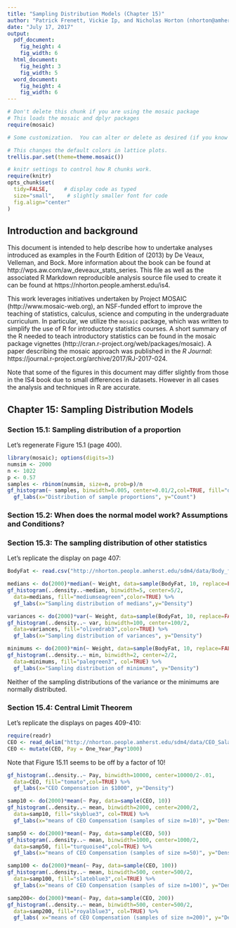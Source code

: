 ```yaml
---
title: "Sampling Distribution Models (Chapter 15)"
author: "Patrick Frenett, Vickie Ip, and Nicholas Horton (nhorton@amherst.edu)"
date: "July 17, 2017"
output: 
  pdf_document:
    fig_height: 4
    fig_width: 6
  html_document:
    fig_height: 3
    fig_width: 5
  word_document:
    fig_height: 4
    fig_width: 6
---
```

  
  
  ```r
# Don't delete this chunk if you are using the mosaic package
# This loads the mosaic and dplyr packages
require(mosaic)
```

```r
# Some customization.  You can alter or delete as desired (if you know what you are doing).

# This changes the default colors in lattice plots.
trellis.par.set(theme=theme.mosaic())  

# knitr settings to control how R chunks work.
require(knitr)
opts_chunk$set(
  tidy=FALSE,     # display code as typed
  size="small",    # slightly smaller font for code
  fig.align="center"
)
```

## Introduction and background 

This document is intended to help describe how to undertake analyses introduced 
as examples in the Fourth Edition of \emph{Intro Stats} (2013) by De Veaux, Velleman, and Bock.
More information about the book can be found at http://wps.aw.com/aw_deveaux_stats_series.  This
file as well as the associated R Markdown reproducible analysis source file used to create it can be found at https://nhorton.people.amherst.edu/is4.

This work leverages initiatives undertaken by Project MOSAIC (http://www.mosaic-web.org), an NSF-funded effort to improve the teaching of statistics, calculus, science and computing in the undergraduate curriculum. In particular, we utilize the `mosaic` package, which was written to simplify the use of R for introductory statistics courses. A short summary of the R needed to teach introductory statistics can be found in the mosaic package vignettes (http://cran.r-project.org/web/packages/mosaic). A paper describing the mosaic approach was published in the *R Journal*: https://journal.r-project.org/archive/2017/RJ-2017-024.

Note that some of the figures in this document may differ slightly from those in the IS4 book due to small differences in datasets. However in all cases the analysis and techniques in R are accurate.

## Chapter 15: Sampling Distribution Models

### Section 15.1: Sampling distribution of a proportion

Let's regenerate Figure 15.1 (page 400).

```r
library(mosaic); options(digits=3)
numsim <- 2000
n <- 1022
p <- 0.57
samples <- rbinom(numsim, size=n, prob=p)/n
gf_histogram(~ samples, binwidth=0.005, center=0.01/2,col=TRUE, fill="darkseagreen3") %>%
  gf_labs(x="Distribution of sample proportions", y="Count")
```

### Section 15.2: When does the normal model work? Assumptions and Conditions?

### Section 15.3: The sampling distribution of other statistics

Let's replicate the display on page 407:

```r
BodyFat <- read.csv("http://nhorton.people.amherst.edu/sdm4/data/Body_fat_complete.csv")
```

```r
medians <- do(2000)*median(~ Weight, data=sample(BodyFat, 10, replace=FALSE))
gf_histogram(..density..~median, binwidth=5, center=5/2, 
  data=medians, fill="mediumseagreen",color=TRUE) %>%
  gf_labs(x="Sampling distribution of medians",y="Density")

variances <- do(2000)*var(~ Weight, data=sample(BodyFat, 10, replace=FALSE))
gf_histogram(..density..~ var, binwidth=100, center=100/2, 
  data=variances, fill="olivedrab3",color=TRUE) %>%
  gf_labs(x="Sampling distribution of variances", y="Density")

minimums <- do(2000)*min(~ Weight, data=sample(BodyFat, 10, replace=FALSE))
gf_histogram(..density..~ min, binwidth=2, center=2/2, 
  data=minimums, fill="palegreen3", col=TRUE) %>%
  gf_labs(x="Sampling distribution of minimums", y="Density")
```

Neither of the sampling distributions of the variance or the minimums are normally distributed.

### Section 15.4: Central Limit Theorem

Let's replicate the displays on pages 409-410:

```r
require(readr)
CEO <- read_delim("http://nhorton.people.amherst.edu/sdm4/data/CEO_Salary_2012.txt", delim="\t")
CEO <- mutate(CEO, Pay = One_Year_Pay*1000)
```

Note that Figure 15.11 seems to be off by a factor of 10!
```r
gf_histogram(..density..~ Pay, binwidth=10000, center=10000/2-.01, 
  data=CEO, fill="tomato",col=TRUE) %>%
  gf_labs(x="CEO Compensation in $1000", y="Density")
```


```r
samp10 <- do(2000)*mean(~ Pay, data=sample(CEO, 10))
gf_histogram(..density..~ mean, binwidth=2000, center=2000/2, 
  data=samp10, fill="skyblue3", col=TRUE) %>%
  gf_labs(x="means of CEO Compensation (samples of size n=10)", y="Density")
```


```r
samp50 <- do(2000)*mean(~ Pay, data=sample(CEO, 50))
gf_histogram(..density..~ mean, binwidth=1000, center=1000/2, 
  data=samp50, fill="turquoise4",col=TRUE) %>%
  gf_labs(x="means of CEO Compensation (samples of size n=50)", y="Density")
```

```r
samp100 <- do(2000)*mean(~ Pay, data=sample(CEO, 100))
gf_histogram(..density..~ mean, binwidth=500, center=500/2, 
  data=samp100, fill="slateblue3",col=TRUE) %>%
  gf_labs(x="means of CEO Compensation (samples of size n=100)", y="Density")

```

```r
samp200<- do(2000)*mean(~ Pay, data=sample(CEO, 200))
gf_histogram(..density..~ mean, binwidth=500, center=500/2, 
  data=samp200, fill="royalblue3", col=TRUE) %>%
  gf_labs( x="means of CEO Compensation (samples of size n=200)", y="Density")
```
